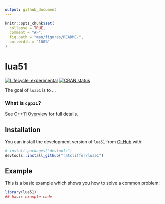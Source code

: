 ```yaml
---
output: github_document
---
```


<!-- README.md is generated from README.Rmd. Please edit that file -->

```r
knitr::opts_chunk$set(
  collapse = TRUE,
  comment = "#>",
  fig.path = "man/figures/README-",
  out.width = "100%"
)
```

# lua51

<!-- badges: start -->
[![Lifecycle: experimental](https://img.shields.io/badge/lifecycle-experimental-orange.svg)](https://lifecycle.r-lib.org/articles/stages.html#experimental)
[![CRAN status](https://www.r-pkg.org/badges/version/lua51)](https://CRAN.R-project.org/package=lua51)
<!-- badges: end -->

The goal of `lua51` is to ...

### What is `cpp11`?
See [C++11 Overview][faq/cpp11] for full details.

[faq/cpp11]:https://isocpp.org/wiki/faq/cpp11
[cpp11.r-lib]:https://cpp11.r-lib.org/

## Installation

You can install the development version of `lua51` from
[GitHub](https://github.com/) with:
```r
# install.packages("devtools")
devtools::install_github("ratcliffer/lua51")
```

## Example

This is a basic example which shows you how to solve a common problem:

```r
library(lua51)
## basic example code
```
